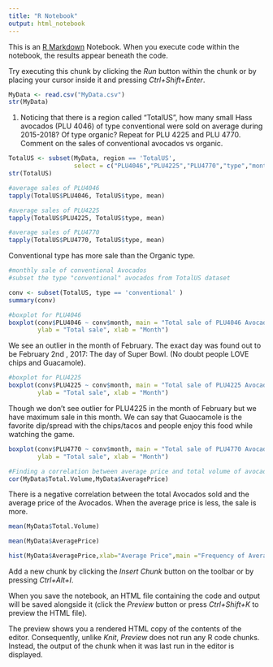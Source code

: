 ---
title: "R Notebook"
output: html_notebook
---

This is an [R Markdown](http://rmarkdown.rstudio.com) Notebook. When you execute code within the notebook, the results appear beneath the code. 

Try executing this chunk by clicking the *Run* button within the chunk or by placing your cursor inside it and pressing *Ctrl+Shift+Enter*. 

```{r}
MyData <- read.csv("MyData.csv")
str(MyData)
```
1) Noticing that there is a region called "TotalUS", how many small Hass avocados (PLU 4046) of type conventional were sold on average during 2015-2018? Of type organic?
Repeat for PLU 4225 and PLU 4770. Comment on the sales of conventional avocados vs organic.
```{r}
TotalUS <- subset(MyData, region == 'TotalUS', 
                  select = c("PLU4046","PLU4225","PLU4770","type","month","year","day"))
str(TotalUS)
```

```{r}
#average sales of PLU4046
tapply(TotalUS$PLU4046, TotalUS$type, mean)

#average sales of PLU4225
tapply(TotalUS$PLU4225, TotalUS$type, mean)

#average sales of PLU4770
tapply(TotalUS$PLU4770, TotalUS$type, mean)
```
Conventional type has more sale than the Organic type.

```{r}
#monthly sale of conventional Avocados
#subset the type "conventional" avocados from TotalUS dataset

conv <- subset(TotalUS, type == 'conventional' )
summary(conv)
```

```{r}
#boxplot for PLU4046
boxplot(conv$PLU4046 ~ conv$month, main = "Total sale of PLU4046 Avocados each month",
        ylab = "Total sale", xlab = "Month")
```
We see an outlier in the month of February. The exact day was found out to be February 2nd , 2017: The day of Super Bowl. (No doubt people LOVE chips and Guacamole).
```{r}
#boxplot for PLU4225
boxplot(conv$PLU4225 ~ conv$month, main = "Total sale of PLU4225 Avocados each month",
        ylab = "Total sale", xlab = "Month")
```
Though we don't see outlier for PLU4225 in the month of February but we have maximum sale in this month. We can say that Guaocamole is the favorite dip/spread with the chips/tacos and people enjoy this food while watching the game.
```{r}
boxplot(conv$PLU4770 ~ conv$month, main = "Total sale of PLU4770 Avocados each month",
        ylab = "Total sale", xlab = "Month")
```
```{r}
#Finding a correlation between average price and total volume of avocados sold
cor(MyData$Total.Volume,MyData$AveragePrice)

```
There is a negative correlation between the total Avocados sold and the average price of the Avocados.
When the average price is less, the sale is more.
```{r}
mean(MyData$Total.Volume)
```

```{r}
mean(MyData$AveragePrice)
```

```{r}
hist(MyData$AveragePrice,xlab="Average Price",main ="Frequency of Average Price")
```

Add a new chunk by clicking the *Insert Chunk* button on the toolbar or by pressing *Ctrl+Alt+I*.

When you save the notebook, an HTML file containing the code and output will be saved alongside it (click the *Preview* button or press *Ctrl+Shift+K* to preview the HTML file).

The preview shows you a rendered HTML copy of the contents of the editor. Consequently, unlike *Knit*, *Preview* does not run any R code chunks. Instead, the output of the chunk when it was last run in the editor is displayed.
